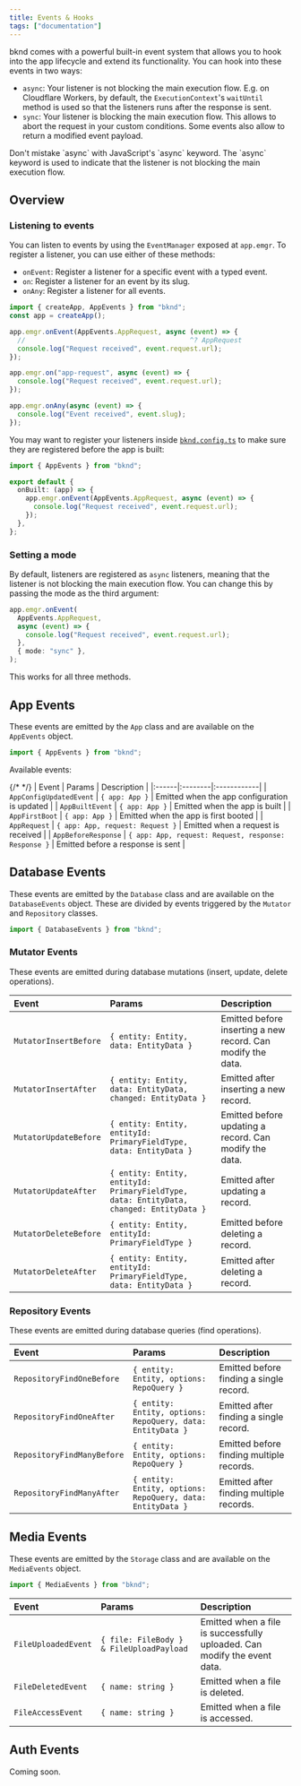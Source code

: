 ```yaml
---
title: Events & Hooks
tags: ["documentation"]
---
```


bknd comes with a powerful built-in event system that allows you to hook into the app lifecycle and extend its functionality. You can hook into these events in two ways:

- `async`: Your listener is not blocking the main execution flow. E.g. on Cloudflare Workers, by default, the `ExecutionContext`'s `waitUntil` method is used so that the listeners runs after the response is sent.
- `sync`: Your listener is blocking the main execution flow. This allows to abort the request in your custom conditions. Some events also allow to return a modified event payload.

<Callout type="info">
  Don't mistake `async` with JavaScript's `async` keyword. The `async` keyword
  is used to indicate that the listener is not blocking the main execution flow.
</Callout>

## Overview

### Listening to events

You can listen to events by using the `EventManager` exposed at `app.emgr`. To register a listener, you can use either of these methods:

- `onEvent`: Register a listener for a specific event with a typed event.
- `on`: Register a listener for an event by its slug.
- `onAny`: Register a listener for all events.

```typescript
import { createApp, AppEvents } from "bknd";
const app = createApp();

app.emgr.onEvent(AppEvents.AppRequest, async (event) => {
  //                                         ^? AppRequest
  console.log("Request received", event.request.url);
});

app.emgr.on("app-request", async (event) => {
  console.log("Request received", event.request.url);
});

app.emgr.onAny(async (event) => {
  console.log("Event received", event.slug);
});
```

You may want to register your listeners inside [`bknd.config.ts`](/extending/config) to make sure they are registered before the app is built:

```typescript title="bknd.config.ts"
import { AppEvents } from "bknd";

export default {
  onBuilt: (app) => {
    app.emgr.onEvent(AppEvents.AppRequest, async (event) => {
      console.log("Request received", event.request.url);
    });
  },
};
```

### Setting a mode

By default, listeners are registered as `async` listeners, meaning that the listener is not blocking the main execution flow. You can change this by passing the mode as the third argument:

```typescript
app.emgr.onEvent(
  AppEvents.AppRequest,
  async (event) => {
    console.log("Request received", event.request.url);
  },
  { mode: "sync" },
);
```

This works for all three methods.

## App Events

These events are emitted by the `App` class and are available on the `AppEvents` object.

```typescript
import { AppEvents } from "bknd";
```

Available events:

{/* <AutoTypeTable path="../app/src/App.ts" name="AppEvents" />  */}
| Event | Params | Description |
|:------|:--------|:------------|
| `AppConfigUpdatedEvent` | `{ app: App }` | Emitted when the app configuration is updated |
| `AppBuiltEvent` | `{ app: App }` | Emitted when the app is built |
| `AppFirstBoot` | `{ app: App }` | Emitted when the app is first booted |
| `AppRequest` | `{ app: App, request: Request }` | Emitted when a request is received |
| `AppBeforeResponse` | `{ app: App, request: Request, response: Response }` | Emitted before a response is sent |

## Database Events

These events are emitted by the `Database` class and are available on the `DatabaseEvents` object. These are divided by events triggered by the `Mutator` and `Repository` classes.

```typescript
import { DatabaseEvents } from "bknd";
```

### Mutator Events

These events are emitted during database mutations (insert, update, delete operations).

| Event                 | Params                                                                                  | Description                                                 |
| :-------------------- | :-------------------------------------------------------------------------------------- | :---------------------------------------------------------- |
| `MutatorInsertBefore` | `{ entity: Entity, data: EntityData }`                                                  | Emitted before inserting a new record. Can modify the data. |
| `MutatorInsertAfter`  | `{ entity: Entity, data: EntityData, changed: EntityData }`                             | Emitted after inserting a new record.                       |
| `MutatorUpdateBefore` | `{ entity: Entity, entityId: PrimaryFieldType, data: EntityData }`                      | Emitted before updating a record. Can modify the data.      |
| `MutatorUpdateAfter`  | `{ entity: Entity, entityId: PrimaryFieldType, data: EntityData, changed: EntityData }` | Emitted after updating a record.                            |
| `MutatorDeleteBefore` | `{ entity: Entity, entityId: PrimaryFieldType }`                                        | Emitted before deleting a record.                           |
| `MutatorDeleteAfter`  | `{ entity: Entity, entityId: PrimaryFieldType, data: EntityData }`                      | Emitted after deleting a record.                            |

### Repository Events

These events are emitted during database queries (find operations).

| Event                      | Params                                                     | Description                              |
| :------------------------- | :--------------------------------------------------------- | :--------------------------------------- |
| `RepositoryFindOneBefore`  | `{ entity: Entity, options: RepoQuery }`                   | Emitted before finding a single record.  |
| `RepositoryFindOneAfter`   | `{ entity: Entity, options: RepoQuery, data: EntityData }` | Emitted after finding a single record.   |
| `RepositoryFindManyBefore` | `{ entity: Entity, options: RepoQuery }`                   | Emitted before finding multiple records. |
| `RepositoryFindManyAfter`  | `{ entity: Entity, options: RepoQuery, data: EntityData }` | Emitted after finding multiple records.  |

## Media Events

These events are emitted by the `Storage` class and are available on the `MediaEvents` object.

```typescript
import { MediaEvents } from "bknd";
```

| Event               | Params                                   | Description                                                              |
| :------------------ | :--------------------------------------- | :----------------------------------------------------------------------- |
| `FileUploadedEvent` | `{ file: FileBody } & FileUploadPayload` | Emitted when a file is successfully uploaded. Can modify the event data. |
| `FileDeletedEvent`  | `{ name: string }`                       | Emitted when a file is deleted.                                          |
| `FileAccessEvent`   | `{ name: string }`                       | Emitted when a file is accessed.                                         |

## Auth Events

Coming soon.
